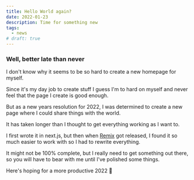 ```yaml
---
title: Hello World again?
date: 2022-01-23
description: Time for something new
tags:
  - news
# draft: true
---
```


### Well, better late than never

I don't know why it seems to be so hard to create a new homepage for myself.

Since it's my day job to create stuff I guess I'm to hard on myself and never feel that the page I create is good enough.

But as a new years resolution for 2022, I was determined to create a new page where I could share things with the world.

It has taken longer than I thought to get everything working as I want to.

I first wrote it in next.js, but then when [Remix](https://remix.run) got released, I found it so much easier to work with so I had to rewrite everything.

It might not be 100% complete, but I really need to get something out there, so you will have to bear with me until I've polished some things.

Here's hoping for a more productive 2022 🚀
